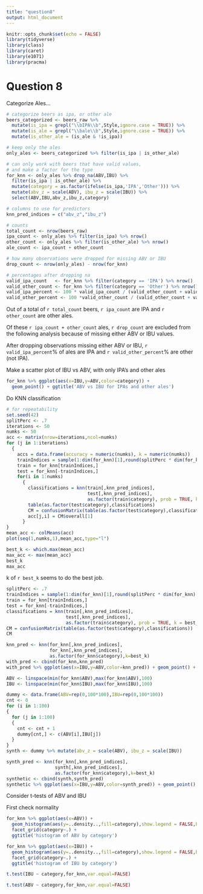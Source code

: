 ```yaml
---
title: "question8"
output: html_document
---
```


```r
knitr::opts_chunk$set(echo = FALSE)
library(tidyverse)
library(class)
library(caret)
library(e1071)
library(pracma)
```

# Question 8
Categorize Ales...
```r
# categorize beers as ipa, or other ale
beers_categorized <- beers_raw %>%
  mutate(is_ipa = grepl("\\bIPA\\b",Style,ignore.case = TRUE)) %>%
  mutate(is_ale = grepl("\\bale\\b",Style,ignore.case = TRUE)) %>%
  mutate(is_other_ale = (is_ale & !is_ipa))

# keep only the ales
only_ales <- beers_categorized %>% filter(is_ipa | is_other_ale)

# can only work with beers that have valid values,
# and make a factor for the type
for_knn <- only_ales %>% drop_na(ABV,IBU) %>%
  filter(is_ipa | is_other_ale) %>%
  mutate(category = as.factor(ifelse(is_ipa,'IPA','Other'))) %>%
  mutate(abv_z = scale(ABV), ibu_z = scale(IBU)) %>%
  select(ABV,IBU,abv_z,ibu_z,category)

# columns to use for predictors
knn_pred_indices = c("abv_z","ibu_z")                                                

# counts
total_count <- nrow(beers_raw)
ipa_count <- only_ales %>% filter(is_ipa) %>% nrow()
other_count <- only_ales %>% filter(is_other_ale) %>% nrow()
ale_count <- ipa_count + other_count

# how many observations were dropped for missing ABV or IBU
drop_count <- nrow(only_ales) - nrow(for_knn)

# percentages after dropping na
valid_ipa_count   <- for_knn %>% filter(category == 'IPA') %>% nrow()
valid_other_count <- for_knn %>% filter(category == 'Other') %>% nrow()
valid_ipa_percent <- 100 * valid_ipa_count / (valid_other_count + valid_ipa_count)
valid_other_percent <- 100 *valid_other_count / (valid_other_count + valid_ipa_count)
```

Out of a total of `r total_count` beers, `r ipa_count` are IPA and `r other_count` are other ales.

Of these `r ipa_count + other_count` ales, `r drop_count` are excluded from the following analysis
because of missing either ABV or IBU values.

After dropping observations missing either ABV or IBU,
`r valid_ipa_percent`% of ales are IPA and `r valid_other_percent`% are other (not IPA).

Make a scatter plot of IBU vs ABV, with only IPA's and other ales
```r
for_knn %>% ggplot(aes(x=IBU,y=ABV,color=category)) + 
  geom_point() + ggtitle('ABV vs IBU for IPAs and other ales')
```

Do KNN classification
```r
# for repeatability
set.seed(42)
splitPerc <- .7
iterations <- 50
numks <- 50
acc <- matrix(nrow=iterations,ncol=numks)
for (j in 1:iterations)
  {
    accs = data.frame(accuracy = numeric(numks), k = numeric(numks))
    trainIndices = sample(1:dim(for_knn)[1],round(splitPerc * dim(for_knn)[1]))
    train = for_knn[trainIndices,]
    test = for_knn[-trainIndices,]
    for(i in 1:numks)
      {
        classifications = knn(train[,knn_pred_indices],
                              test[,knn_pred_indices],
                              as.factor(train$category), prob = TRUE, k = i)
        table(as.factor(test$category),classifications)
        CM = confusionMatrix(table(as.factor(test$category),classifications))
        acc[j,i] = CM$overall[1]
      }
}
mean_acc <- colMeans(acc)
plot(seq(1,numks,1),mean_acc,type="l")
```

```r
best_k <- which.max(mean_acc)
max_acc <- max(mean_acc)
best_k
max_acc
```

k of `r best_k` seems to do the best job.

```r
splitPerc <- .7
trainIndices = sample(1:dim(for_knn)[1],round(splitPerc * dim(for_knn)[1]))
train = for_knn[trainIndices,]
test = for_knn[-trainIndices,]
classifications = knn(train[,knn_pred_indices],
                      test[,knn_pred_indices],
                      as.factor(train$category), prob = TRUE, k = best_k)
CM = confusionMatrix(table(as.factor(test$category),classifications))
CM
```


```r
knn_pred <- knn(for_knn[,knn_pred_indices],
                for_knn[,knn_pred_indices],
                as.factor(for_knn$category),k=best_k)
with_pred <- cbind(for_knn,knn_pred)
with_pred %>% ggplot(aes(x=IBU,y=ABV,color=knn_pred)) + geom_point() + ggtitle('Predicted Class')
```

```r
ABV <- linspace(min(for_knn$ABV),max(for_knn$ABV),100)
IBU <- linspace(min(for_knn$IBU),max(for_knn$IBU),100)

dummy <- data.frame(ABV=rep(0,100*100),IBU=rep(0,100*100))
cnt <- 0
for (i in 1:100)
{
  for (j in 1:100)
  {
    cnt <- cnt + 1
    dummy[cnt,] <- c(ABV[i],IBU[j])
  }
}
synth <- dummy %>% mutate(abv_z = scale(ABV), ibu_z = scale(IBU))

synth_pred <- knn(for_knn[,knn_pred_indices],
                  synth[,knn_pred_indices],
                  as.factor(for_knn$category),k=best_k)
synthetic <- cbind(synth,synth_pred)
synthetic %>% ggplot(aes(x=IBU,y=ABV,color=synth_pred)) + geom_point() + ggtitle('Class Map')
```

Consider t-tests of ABV and IBU

First check normality
```r
for_knn %>% ggplot(aes(x=ABV)) +
  geom_histogram(aes(y=..density..,fill=category),show.legend = FALSE,bins=21) +
  facet_grid(category~.) +
  ggtitle('histogram of ABV by category')
```

```r
for_knn %>% ggplot(aes(x=IBU)) +
  geom_histogram(aes(y=..density..,fill=category),show.legend = FALSE,bins=21) +
  facet_grid(category~.) +
  ggtitle('histogram of IBU by category')
```

```r
t.test(IBU ~ category,for_knn,var.equal=FALSE)
```

```r
t.test(ABV ~ category,for_knn,var.equal=FALSE)
```

